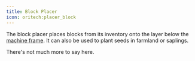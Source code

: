 ```yaml
---
title: Block Placer
icon: oritech:placer_block
---
```


<ModAsset location="oritech:placer_block" />

The block placer places blocks from its inventory onto the layer below the [machine frame](../interaction/machine_frames). It can also be used to plant seeds in farmland or saplings.

There's not much more to say here.
